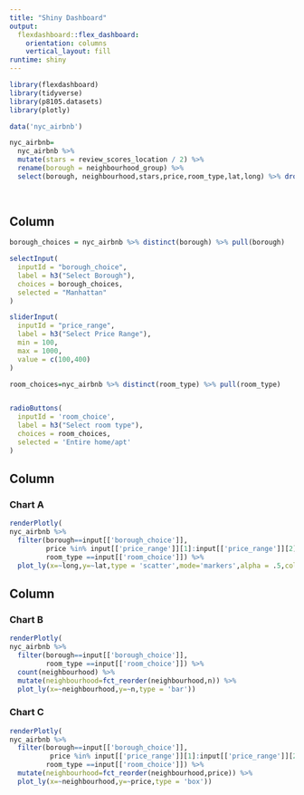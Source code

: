 ```yaml
---
title: "Shiny Dashboard"
output: 
  flexdashboard::flex_dashboard:
    orientation: columns
    vertical_layout: fill
runtime: shiny
---
```


```r
library(flexdashboard)
library(tidyverse)
library(p8105.datasets)
library(plotly)
```

```r
data('nyc_airbnb')

nyc_airbnb=
  nyc_airbnb %>%  
  mutate(stars = review_scores_location / 2) %>% 
  rename(borough = neighbourhood_group) %>% 
  select(borough, neighbourhood,stars,price,room_type,lat,long) %>% drop_na(stars)
  
  
```



Column {.sidebar}
-----------------------------------------------------------------------

```r

borough_choices = nyc_airbnb %>% distinct(borough) %>% pull(borough)

selectInput(
  inputId = "borough_choice",
  label = h3("Select Borough"),
  choices = borough_choices,
  selected = "Manhattan"
)
```


```r
sliderInput(
  inputId = "price_range",
  label = h3("Select Price Range"),
  min = 100,
  max = 1000,
  value = c(100,400)
)
```


```r
room_choices=nyc_airbnb %>% distinct(room_type) %>% pull(room_type)


radioButtons(
  inputId = 'room_choice',
  label = h3("Select room type"),
  choices = room_choices,
  selected = 'Entire home/apt'
)
```

Column {data-width=650}
-----------------------------------------------------------------------

### Chart A

```r
renderPlotly(
nyc_airbnb %>% 
  filter(borough==input[['borough_choice']],
         price %in% input[['price_range']][1]:input[['price_range']][2],
         room_type ==input[['room_choice']]) %>% 
  plot_ly(x=~long,y=~lat,type = 'scatter',mode='markers',alpha = .5,color = ~price))
```

Column {data-width=350}
-----------------------------------------------------------------------

### Chart B

```r
renderPlotly(
nyc_airbnb %>% 
  filter(borough==input[['borough_choice']],
         room_type ==input[['room_choice']]) %>% 
  count(neighbourhood) %>% 
  mutate(neighbourhood=fct_reorder(neighbourhood,n)) %>% 
  plot_ly(x=~neighbourhood,y=~n,type = 'bar'))
```

### Chart C

```r
renderPlotly(
nyc_airbnb %>% 
  filter(borough==input[['borough_choice']],
          price %in% input[['price_range']][1]:input[['price_range']][2],
         room_type ==input[['room_choice']]) %>% 
  mutate(neighbourhood=fct_reorder(neighbourhood,price)) %>% 
  plot_ly(x=~neighbourhood,y=~price,type = 'box'))
```


